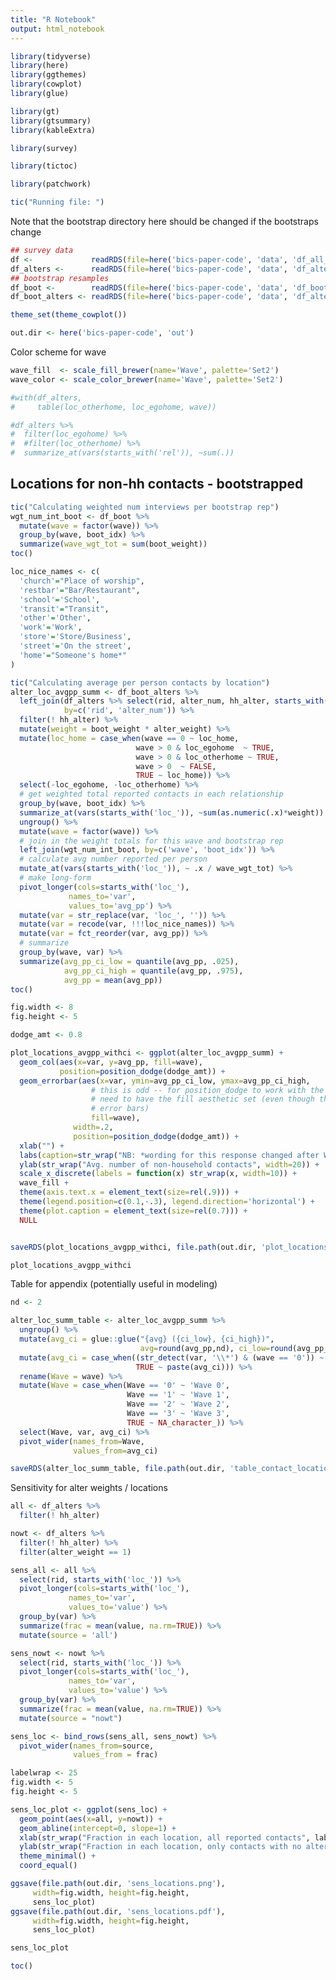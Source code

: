 ```yaml
---
title: "R Notebook"
output: html_notebook
---
```



```r
library(tidyverse)
library(here)
library(ggthemes)
library(cowplot)
library(glue)

library(gt)
library(gtsummary)
library(kableExtra)

library(survey)

library(tictoc)

library(patchwork)

tic("Running file: ")
```

Note that the bootstrap directory here should be changed if the bootstraps change

```r
## survey data
df <-             readRDS(file=here('bics-paper-code', 'data', 'df_all_waves.rds'))
df_alters <-      readRDS(file=here('bics-paper-code', 'data', 'df_alters_all_waves.rds'))
## bootstrap resamples
df_boot <-        readRDS(file=here('bics-paper-code', 'data', 'df_boot_all_waves.rds'))
df_boot_alters <- readRDS(file=here('bics-paper-code', 'data', 'df_alters_boot_all_waves.rds'))
```

```r
theme_set(theme_cowplot())
```

```r
out.dir <- here('bics-paper-code', 'out')
```

Color scheme for wave

```r
wave_fill  <- scale_fill_brewer(name='Wave', palette='Set2')
wave_color <- scale_color_brewer(name='Wave', palette='Set2')
```

```r
#with(df_alters,
#     table(loc_otherhome, loc_egohome, wave))

#df_alters %>% 
#  filter(loc_egohome) %>%
#  #filter(loc_otherhome) %>%
#  summarize_at(vars(starts_with('rel')), ~sum(.))
```

## Locations for non-hh contacts - bootstrapped

```r
tic("Calculating weighted num interviews per bootstrap rep")
wgt_num_int_boot <- df_boot %>%
  mutate(wave = factor(wave)) %>%
  group_by(wave, boot_idx) %>%
  summarize(wave_wgt_tot = sum(boot_weight))
toc()

loc_nice_names <- c(
  'church'="Place of worship",
  'restbar'="Bar/Restaurant",
  'school'='School',
  'transit'="Transit",
  'other'='Other',
  'work'='Work',
  'store'='Store/Business',
  'street'='On the street',
  'home'="Someone's home*"
)

tic("Calculating average per person contacts by location")
alter_loc_avgpp_summ <- df_boot_alters %>%
  left_join(df_alters %>% select(rid, alter_num, hh_alter, starts_with('loc_')),
            by=c('rid', 'alter_num')) %>%
  filter(! hh_alter) %>%
  mutate(weight = boot_weight * alter_weight) %>%
  mutate(loc_home = case_when(wave == 0 ~ loc_home,
                            wave > 0 & loc_egohome  ~ TRUE,
                            wave > 0 & loc_otherhome ~ TRUE,
                            wave > 0  ~ FALSE,
                            TRUE ~ loc_home)) %>%
  select(-loc_egohome, -loc_otherhome) %>% 
  # get weighted total reported contacts in each relationship
  group_by(wave, boot_idx) %>%
  summarize_at(vars(starts_with('loc_')), ~sum(as.numeric(.x)*weight)) %>%
  ungroup() %>%
  mutate(wave = factor(wave)) %>%
  # join in the weight totals for this wave and bootstrap rep 
  left_join(wgt_num_int_boot, by=c('wave', 'boot_idx')) %>%
  # calculate avg number reported per person
  mutate_at(vars(starts_with('loc_')), ~ .x / wave_wgt_tot) %>%
  # make long-form
  pivot_longer(cols=starts_with('loc_'),
             names_to='var',
             values_to='avg_pp') %>%
  mutate(var = str_replace(var, 'loc_', '')) %>%
  mutate(var = recode(var, !!!loc_nice_names)) %>%
  mutate(var = fct_reorder(var, avg_pp)) %>%
  # summarize
  group_by(wave, var) %>%
  summarize(avg_pp_ci_low = quantile(avg_pp, .025),
            avg_pp_ci_high = quantile(avg_pp, .975),
            avg_pp = mean(avg_pp))
toc()
```

```r
fig.width <- 8
fig.height <- 5

dodge_amt <- 0.8

plot_locations_avgpp_withci <- ggplot(alter_loc_avgpp_summ) +
  geom_col(aes(x=var, y=avg_pp, fill=wave),
           position=position_dodge(dodge_amt)) +
  geom_errorbar(aes(x=var, ymin=avg_pp_ci_low, ymax=avg_pp_ci_high,
                  # this is odd -- for position_dodge to work with the error bars,
                  # need to have the fill aesthetic set (even though there's no fill for
                  # error bars)
                  fill=wave),
              width=.2,
              position=position_dodge(dodge_amt)) +
  xlab("") +
  labs(caption=str_wrap("NB: *wording for this response changed after Wave 0", width=55)) +
  ylab(str_wrap("Avg. number of non-household contacts", width=20)) +
  scale_x_discrete(labels = function(x) str_wrap(x, width=10)) +
  wave_fill +
  theme(axis.text.x = element_text(size=rel(.9))) +
  theme(legend.position=c(0.1,-.3), legend.direction='horizontal') +
  theme(plot.caption = element_text(size=rel(0.7))) +
  NULL


saveRDS(plot_locations_avgpp_withci, file.path(out.dir, 'plot_locations.rds'))

plot_locations_avgpp_withci
```

Table for appendix (potentially useful in modeling)

```r
nd <- 2

alter_loc_summ_table <- alter_loc_avgpp_summ %>%
  ungroup() %>%
  mutate(avg_ci = glue::glue("{avg} ({ci_low}, {ci_high})",
                             avg=round(avg_pp,nd), ci_low=round(avg_pp_ci_low,nd), ci_high=round(avg_pp_ci_high,nd))) %>%  
  mutate(avg_ci = case_when((str_detect(var, '\\*') & (wave == '0')) ~ '',
                            TRUE ~ paste(avg_ci))) %>%
  rename(Wave = wave) %>%
  mutate(Wave = case_when(Wave == '0' ~ 'Wave 0',
                          Wave == '1' ~ 'Wave 1',
                          Wave == '2' ~ 'Wave 2',
                          Wave == '3' ~ 'Wave 3',
                          TRUE ~ NA_character_)) %>%
  select(Wave, var, avg_ci) %>%
  pivot_wider(names_from=Wave,
              values_from=avg_ci) 

saveRDS(alter_loc_summ_table, file.path(out.dir, 'table_contact_locations.rds'))
```

Sensitivity for alter weights / locations


```r
all <- df_alters %>%
  filter(! hh_alter) 

nowt <- df_alters %>%
  filter(! hh_alter) %>%
  filter(alter_weight == 1)

sens_all <- all %>%
  select(rid, starts_with('loc_')) %>%
  pivot_longer(cols=starts_with('loc_'),
             names_to='var',
             values_to='value') %>%
  group_by(var) %>%
  summarize(frac = mean(value, na.rm=TRUE)) %>%
  mutate(source = 'all')

sens_nowt <- nowt %>%
  select(rid, starts_with('loc_')) %>%
  pivot_longer(cols=starts_with('loc_'),
             names_to='var',
             values_to='value') %>%
  group_by(var) %>%
  summarize(frac = mean(value, na.rm=TRUE)) %>%
  mutate(source = "nowt")

sens_loc <- bind_rows(sens_all, sens_nowt) %>%
  pivot_wider(names_from=source,
              values_from = frac)

labelwrap <- 25
fig.width <- 5
fig.height <- 5

sens_loc_plot <- ggplot(sens_loc) +
  geom_point(aes(x=all, y=nowt)) +
  geom_abline(intercept=0, slope=1) +
  xlab(str_wrap("Fraction in each location, all reported contacts", labelwrap)) +
  ylab(str_wrap("Fraction in each location, only contacts with no alter weight needed", labelwrap)) +
  theme_minimal() +
  coord_equal()

ggsave(file.path(out.dir, 'sens_locations.png'),
     width=fig.width, height=fig.height,
     sens_loc_plot)
ggsave(file.path(out.dir, 'sens_locations.pdf'),
     width=fig.width, height=fig.height,
     sens_loc_plot)

sens_loc_plot
```

```r
toc()
```

